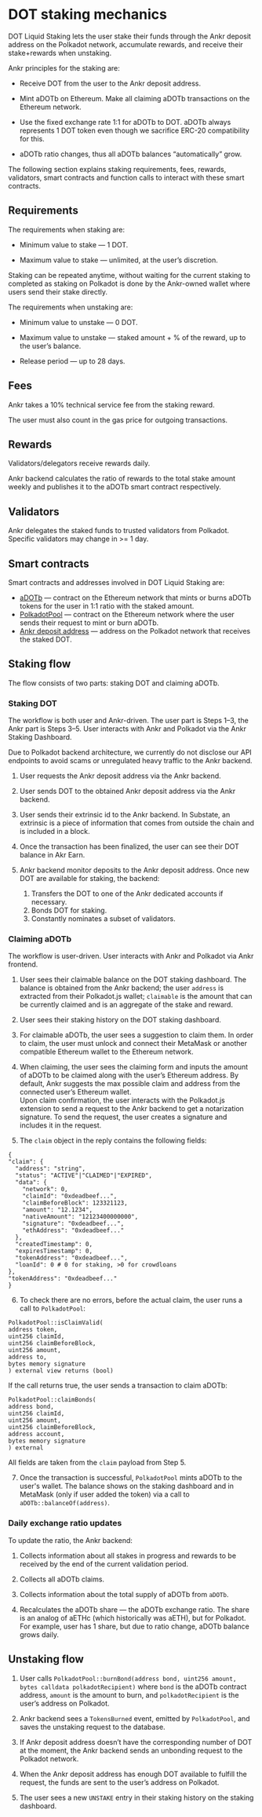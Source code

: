 # DOT staking mechanics

DOT Liquid Staking lets the user stake their funds through the Ankr deposit address on the Polkadot network, accumulate rewards, and receive their stake+rewards when unstaking.

Ankr principles for the staking are:

* Receive DOT from the user to the Ankr deposit address.

* Mint aDOTb on Ethereum. Make all claiming aDOTb transactions on the Ethereum network.

* Use the fixed exchange rate 1:1 for aDOTb to DOT. aDOTb always represents 1 DOT token even though we sacrifice ERC-20 compatibility for this.

* aDOTb ratio changes, thus all aDOTb balances “automatically” grow.

The following section explains staking requirements, fees, rewards, validators, smart contracts and function calls to interact with these smart contracts.

## Requirements

The requirements when staking are:

* Minimum value to stake — 1 DOT.

* Maximum value to stake — unlimited, at the user’s discretion.

Staking can be repeated anytime, without waiting for the current staking to completed as staking on Polkadot is done by the Ankr-owned wallet where users send their stake directly.

The requirements when unstaking are:

* Minimum value to unstake — 0 DOT.

* Maximum value to unstake — staked amount + % of the reward, up to the user’s balance.

* Release period — up to 28 days.

## Fees

Ankr takes a 10% technical service fee from the staking reward.

The user must also count in the gas price for outgoing transactions.

## Rewards

Validators/delegators receive rewards daily.

Ankr backend calculates the ratio of rewards to the total stake amount weekly and publishes it to the aDOTb smart contract respectively.

## Validators

Ankr delegates the staked funds to trusted validators from Polkadot. Specific validators may change in >= 1 day.

## Smart contracts
Smart contracts and addresses involved in DOT Liquid Staking are:
* [aDOTb](https://etherscan.io/address/0x5cc56c266143f29a5054b9ae07f3ac3513a7965e) — contract on the Ethereum network that mints or burns aDOTb tokens for the user in 1:1 ratio with the staked amount.
* [PolkadotPool](https://etherscan.io/address/0x59f767EC659E9FE01ebCf930465E2aD4Cc0F208e) — contract on the Ethereum network where the user sends their request to mint or burn aDOTb.
* [Ankr deposit address](https://polkadot.subscan.io/account/11XAoN3fgVLJUmK4Ty2q2H5dGYYzRZe82F247SyzfwZbHpV) — address on the Polkadot network that receives the staked DOT.

## Staking flow

The flow consists of two parts: staking DOT and claiming aDOTb.

### Staking DOT

The workflow is both user and Ankr-driven. The user part is Steps 1–3, the Ankr part is Steps 3–5. User interacts with Ankr and Polkadot via the Ankr Staking Dashboard. 

Due to Polkadot backend architecture, we currently do not disclose our API endpoints to avoid scams or unregulated heavy traffic to the Ankr backend. 

1. User requests the Ankr deposit address via the Ankr backend.

2. User sends DOT to the obtained Ankr deposit address via the Ankr backend.

3. User sends their extrinsic id to the Ankr backend. In Substate, an extrinsic is a piece of information that comes from outside the chain and is included in a block.

4. Once the transaction has been finalized, the user can see their DOT balance in Akr Earn.

5. Ankr backend monitor deposits to the Ankr deposit address. Once new DOT are available for staking, the backend:
   1. Transfers the DOT to one of the Ankr dedicated accounts if necessary.
   2. Bonds DOT for staking.
   3. Constantly nominates a subset of validators.

### Claiming aDOTb

The workflow is user-driven. User interacts with Ankr and Polkadot via Ankr frontend. 

1. User sees their claimable balance on the DOT staking dashboard. The balance is obtained from the Ankr backend; the user `address` is extracted from their Polkadot.js wallet; `claimable` is the amount that can be currently claimed and is an aggregate of the stake and reward.

2. User sees their staking history on the DOT staking dashboard. 

3. For claimable aDOTb, the user sees a suggestion to claim them. In order to claim, the user must unlock and connect their MetaMask or another compatible Ethereum wallet to the Ethereum network.

4. When claiming, the user sees the claiming form and inputs the amount of aDOTb to be claimed along with the user’s Ethereum address. By default, Ankr suggests the max possible claim and address from the connected user’s Ethereum wallet.  
   Upon claim confirmation, the user interacts with the Polkadot.js extension to send a request to the Ankr backend to get a notarization signature. To send the request, the user creates a signature and includes it in the request.

6. The `claim` object in the reply contains the following fields: 

  ```
  {
  "claim": {
    "address": "string",
    "status": "ACTIVE"|"CLAIMED"|"EXPIRED",
    "data": {
      "network": 0,
      "claimId": "0xdeadbeef...",
      "claimBeforeBlock": 123321123,
      "amount": "12.1234",
      "nativeAmount": "12123400000000",
      "signature": "0xdeadbeef...",
      "ethAddress": "0xdeadbeef..."
    },
    "createdTimestamp": 0,
    "expiresTimestamp": 0,
    "tokenAddress": "0xdeadbeef...",
    "loanId": 0 # 0 for staking, >0 for crowdloans
  },
  "tokenAddress": "0xdeadbeef..."
  }
  ```
6. To check there are no errors, before the actual claim, the user runs a call to `PolkadotPool`:
  ```
PolkadotPool::isClaimValid(
  address token, 
  uint256 claimId, 
  uint256 claimBeforeBlock, 
  uint256 amount, 
  address to, 
  bytes memory signature
) external view returns (bool)
  ```

  If the call returns true, the user sends a transaction to claim aDOTb:

  ```
PolkadotPool::claimBonds(
  address bond, 
  uint256 claimId, 
  uint256 amount, 
  uint256 claimBeforeBlock, 
  address account, 
  bytes memory signature
) external
  ```

  All fields are taken from the `claim` payload from Step 5.

7. Once the transaction is successful, `PolkadotPool` mints aDOTb to the user's wallet. The balance shows on the staking dashboard and in MetaMask (only if user added the token) via a call to `aDOTb::balanceOf(address)`.

### Daily exchange ratio updates

To update the ratio, the Ankr backend:

1. Collects information about all stakes in progress and rewards to be received by the end of the current validation period.

2. Collects all aDOTb claims.

3. Collects information about the total supply of aDOTb from `aDOTb`.

4. Recalculates the aDOTb share — the aDOTb exchange ratio. The share is an analog of aETHc (which historically was aETH), but for Polkadot. For example, user has 1 share, but due to ratio change, aDOTb balance grows daily.

## Unstaking flow

1. User calls `PolkadotPool::burnBond(address bond, uint256 amount, bytes calldata polkadotRecipient)` where `bond` is the aDOTb contract address, `amount` is the amount to burn, and `polkadotRecipient` is the user’s address on Polkadot.

2. Ankr backend sees a `TokensBurned` event, emitted by `PolkadotPool`, and saves the unstaking request to the database.

3. If Ankr deposit address doesn’t have the corresponding number of DOT at the moment, the Ankr backend sends an unbonding request to the Polkadot network.

4. When the Ankr deposit address has enough DOT available to fulfill the request, the funds are sent to the user’s address on Polkadot.

5. The user sees a new `UNSTAKE` entry in their staking history on the staking dashboard.
